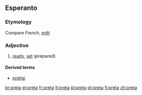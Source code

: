 ==Esperanto==
===Etymology===
Compare ''French'', [[prêt]]

===Adjective===
{{eo-adj}}

# [[ready]], [[set]] (prepared)

====Derived terms====
* [[pretigi]]

[[br:preta]]
[[el:preta]]
[[fr:preta]]
[[lt:preta]]
[[pl:preta]]
[[pt:preta]]
[[fi:preta]]
[[zh:preta]]